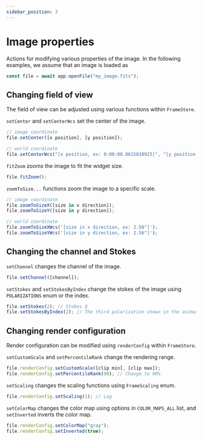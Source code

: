 ```yaml
---
sidebar_position: 3
---
```


# Image properties

Actions for modifying various properties of the image. In the following examples, we assume that an image is loaded as

```javascript
const file = await app.openFile("my_image.fits");
```

## Changing field of view

The field of view can be adjusted using various functions within <ApiLink path="/.-stores/class/FrameStore">`FrameStore`</ApiLink>.

<ApiLink path="/.-stores/class/FrameStore/#setCenter">`setCenter`</ApiLink> and <ApiLink path="/.-stores/class/FrameStore/#setCenterWcs">`setCenterWcs`</ApiLink> set the center of the image.

```javascript
// image coordinate
file.setCenter([x position], [y position]);

// world coordinate
file.setCenterWcs("[x position, ex: 0:00:00.0615838925]", "[y position, ex: 29:59:59.1999990820]");
```

<ApiLink path="/.-stores/class/FrameStore/#fitZoom">`fitZoom`</ApiLink> zooms the image to fit the widget size.

```javascript
file.fitZoom();
```

<ApiLink path="/.-stores/class/FrameStore/#zoomToSizeX">`zoomToSize...`</ApiLink> functions zoom the image to a specific scale.

```javascript
// image coordinate
file.zoomToSizeX([size in x direction]);
file.zoomToSizeY([size in y direction]);

// world coordinate
file.zoomToSizeXWcs('[size in x direction, ex: 2.56"]');
file.zoomToSizeYWcs('[size in y direction, ex: 2.56"]');
```

## Changing the channel and Stokes

<ApiLink path="/.-stores/class/FrameStore/#setChannel">`setChannel`</ApiLink> changes the channel of the image.

```javascript
file.setChannel([channel]);
```

<ApiLink path="/.-stores/class/FrameStore/#setStokes">`setStokes`</ApiLink> and <ApiLink path="/.-stores/class/FrameStore/#setStokesByIndex">`setStokesByIndex`</ApiLink> change the stokes of the image using <ApiLink path="/.-models/enum/POLARIZATIONS">`POLARIZATIONS`</ApiLink> enum or the index.

```javascript
file.setStokes(2); // Stokes Q
file.setStokesByIndex(2); // The third polarization shown in the animator widget
```

## Changing render configuration

Render configuration can be modified using <ApiLink path="/.-stores/class/RenderConfigStore">`renderConfig`</ApiLink> within <ApiLink path="/.-stores/class/FrameStore">`FrameStore`</ApiLink>.

<ApiLink path="/.-stores/class/RenderConfigStore/#setCustomScale">`setCustomScale`</ApiLink> and <ApiLink path="/.-stores/class/RenderConfigStore/#setPercentileRank">`setPercentileRank`</ApiLink> change the rendering range.

```javascript
file.renderConfig.setCustomScale([clip min], [clip max]);
file.renderConfig.setPercentileRank(90); // Change to 90%
```

<ApiLink path="/.-stores/class/RenderConfigStore/#setScaling">`setScaling`</ApiLink> changes the scaling functions using <ApiLink path="/.-stores/enum/FrameScaling">`FrameScaling`</ApiLink> enum.

```javascript
file.renderConfig.setScaling(1); // Log
```

<ApiLink path="/.-stores/class/RenderConfigStore/#setColorMap">`setColorMap`</ApiLink> changes the color map using options in <ApiLink path="/.-stores/class/RenderConfigStore/#COLOR_MAPS_ALL">`COLOR_MAPS_ALL`</ApiLink> list, and <ApiLink path="/.-stores/class/RenderConfigStore/#setInverted">`setInverted`</ApiLink> inverts the color map.

```javascript
file.renderConfig.setColorMap("gray");
file.renderConfig.setInverted(true);
```
